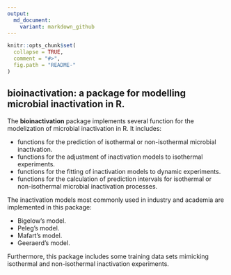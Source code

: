 ```yaml
---
output:
  md_document:
    variant: markdown_github
---
```


<!-- README.md is generated from README.Rmd. Please edit that file -->

```r
knitr::opts_chunk$set(
  collapse = TRUE,
  comment = "#>",
  fig.path = "README-"
)
```

## bioinactivation: a package for modelling microbial inactivation in R.

The __bioinactivation__ package implements several function for the modelization of microbial inactivation in R. It includes:

* functions for the prediction of isothermal or non-isothermal microbial inactivation.
* functions for the adjustment of inactivation models to isothermal experiments.
* functions for the fitting of inactivation models to dynamic experiments.
* functions for the calculation of prediction intervals for isothermal or non-isothermal microbial inactivation processes.

The inactivation models most commonly used in industry and academia are implemented in this package:

* Bigelow's model.
* Peleg's model.
* Mafart's model.
* Geeraerd's model.

Furthermore, this package includes some training data sets mimicking isothermal and non-isothermal inactivation experiments.

